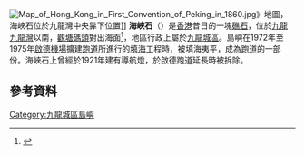 [[File:Map_of_Hong_Kong_in_First_Convention_of_Peking_in_1860.jpg|thumb]]》地圖，海峽石位於九龍灣中央靠下位置]]
'''海峽石'''（{{lang-en|'''Channel Rock'''}}）是[[香港|香港]]昔日的一塊[[礁石|礁石]]，位於[[九龍|九龍]][[九龍灣|九龍灣]]以南，[[觀塘碼頭|觀塘碼頭]]對出海面<ref>{{web reference|URL=http://hkclweb.hkpl.gov.hk/hkclr2/igateway?lang=cht&svc=bsch&col=4096&stype=fts&param=title&schtxt=Colony+of+Hong+Kong+1922&frm=1&to=10&max=100&hitperpage=10&ss=FullDetail&sort=title|title=Colony of Hong Kong 1922 (Sheet 5)|work=香港公共圖書館 - 多媒體資訊系統|year=2008年|date=11月3日}}{{Dead link|date=2018年9月 |bot=InternetArchiveBot |fix-attempted=yes }}</ref>，地區行政上屬於[[九龍城區|九龍城區]]。島嶼在1972年至1975年[[啟德機場|啟德機場]]擴建[[跑道|跑道]]所進行的[[填海|填海]]工程時，被填海夷平，成為跑道的一部份。海峽石上曾經於1921年建有導航燈，於啟德跑道延長時被拆除。

==參考資料==
<references/>

{{香港已消失島嶼}}
{{HK-geo-stub}}
[[Category:九龍城區島嶼|Category:九龍城區島嶼]]